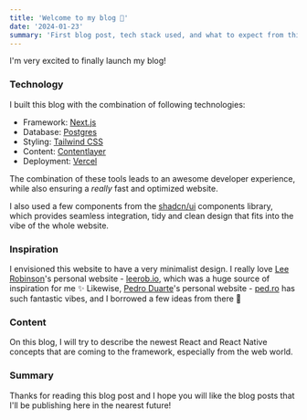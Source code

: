 ```yaml
---
title: 'Welcome to my blog 👋'
date: '2024-01-23'
summary: 'First blog post, tech stack used, and what to expect from this blog.'
---
```


I'm very excited to finally launch my blog!

### Technology
I built this blog with the combination of following technologies:
- Framework: [Next.js](https://nextjs.org/)
- Database: [Postgres](https://vercel.com/docs/storage/vercel-postgres)
- Styling: [Tailwind CSS](https://tailwindcss.com/)
- Content: [Contentlayer](https://contentlayer.dev/)
- Deployment: [Vercel](https://vercel.com)

The combination of these tools leads to an awesome developer experience, while also ensuring a _really_ fast and optimized website.

I also used a few components from the [shadcn/ui](https://ui.shadcn.com/) components library, which provides seamless integration, tidy and clean design that fits into the vibe of the whole website.

### Inspiration 
I envisioned this website to have a very minimalist design. I really love [Lee Robinson](https://twitter.com/leeerob)'s personal website - [leerob.io](https://leerob.io), which was a huge source of inspiration for me ✨ Likewise, [Pedro Duarte](https://twitter.com/peduarte)'s personal website - [ped.ro](https://ped.ro) has such fantastic vibes, and I borrowed a few ideas from there 🙏

### Content
On this blog, I will try to describe the newest React and React Native concepts that are coming to the framework, especially from the web world.

### Summary
Thanks for reading this blog post and I hope you will like the blog posts that I'll be publishing here in the nearest future!
